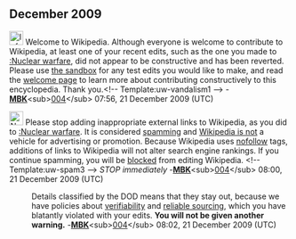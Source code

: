 <article id="25510993" title=User talk:Quantacoupler>
	<talkpage id="25510993" title="User talk:Quantacoupler">


== December 2009 ==
[[Image:Information.svg|25px]] Welcome to Wikipedia. Although everyone is welcome to contribute to Wikipedia, at least one of your recent edits, such as the one you made to [[:Nuclear warfare]], did not appear to be constructive and has been reverted. Please use [[Wikipedia:Sandbox|the sandbox]] for any test edits you would like to make, and read the [[Wikipedia:Welcoming committee/Welcome to Wikipedia|welcome page]] to learn more about contributing constructively to this encyclopedia. Thank you.&lt;!-- Template:uw-vandalism1 --&gt; -'''[[User:MBK004|MBK]]'''&lt;sub&gt;[[User talk:MBK004|004]]&lt;/sub&gt; 07:56, 21 December 2009 (UTC)

[[Image:Nuvola apps important.svg|25px]] Please stop adding inappropriate external links to Wikipedia, as you did to [[:Nuclear warfare]]. It is considered [[Wikipedia:Spam|spamming]] and [[Wikipedia:What Wikipedia is not#ADVERTISING|Wikipedia is not]] a vehicle for advertising or promotion. Because Wikipedia uses [[nofollow]] tags, additions of links to Wikipedia will not alter search engine rankings. If you continue spamming, you will be [[Wikipedia:Blocking policy|blocked]] from editing Wikipedia. [[Category:User talk pages with Uw-spam3 notices|{{PAGENAME}}]]&lt;!-- Template:uw-spam3 --&gt; ''STOP immediately'' -'''[[User:MBK004|MBK]]'''&lt;sub&gt;[[User talk:MBK004|004]]&lt;/sub&gt; 08:00, 21 December 2009 (UTC)
:Details classified by the DOD means that they stay out, because we have policies about [[WP:V|verifiability]] and [[WP:RS|reliable sourcing]], which you have blatantly violated with your edits. '''You will not be given another warning.''' -'''[[User:MBK004|MBK]]'''&lt;sub&gt;[[User talk:MBK004|004]]&lt;/sub&gt; 08:02, 21 December 2009 (UTC)
	</talkpage>
</article>